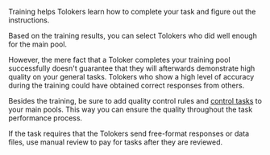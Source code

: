 <Cut title="How do I check that the Tolokers don't cheat during training?">

Training helps Tolokers learn how to complete your task and figure out the instructions.

Based on the training results, you can select Tolokers who did well enough for the main pool.

However, the mere fact that a Toloker completes your training pool successfully doesn't guarantee that they will afterwards demonstrate high quality on your general tasks. Tolokers who show a high level of accuracy during the training could have obtained correct responses from others.

Besides the training, be sure to add quality control rules and [control tasks](/docs/guide/control) to your main pools. This way you can ensure the quality throughout the task performance process.

If the task requires that the Tolokers send free-format responses or data files, use manual review to pay for tasks after they are reviewed.

</Cut>
